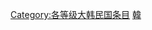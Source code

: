 {{empty category}}
{{Articles by Quality|topic=大韩民国|project=大韩民国|format=TOC}}

{{catmore1|[[Wikipedia:大韩民国專題|Wikipedia:大韩民国專題]]}}
[[Category:各等级大韩民国条目|Category:各等级大韩民国条目]]
[[Category:分類級朝鮮半島條目|韓]]
